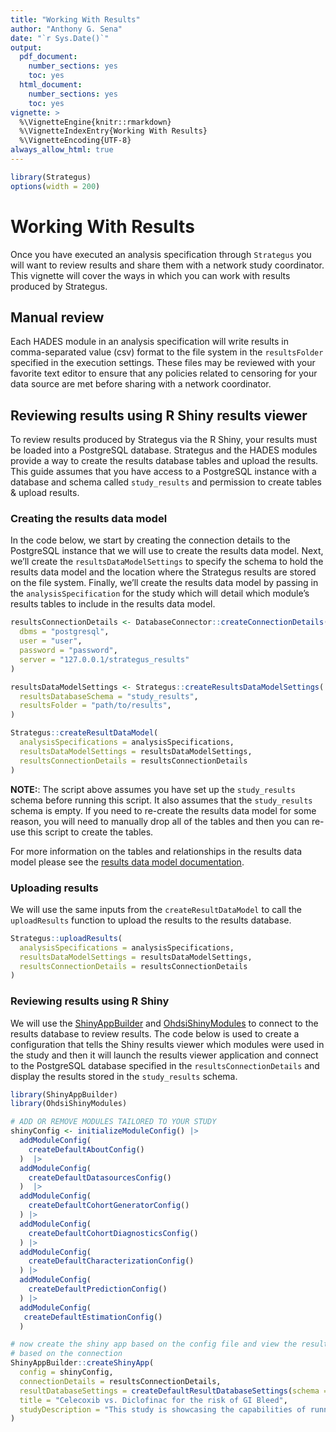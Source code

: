```yaml
---
title: "Working With Results"
author: "Anthony G. Sena"
date: "`r Sys.Date()`"
output:
  pdf_document:
    number_sections: yes
    toc: yes
  html_document:
    number_sections: yes
    toc: yes
vignette: >
  %\VignetteEngine{knitr::rmarkdown}
  %\VignetteIndexEntry{Working With Results}
  %\VignetteEncoding{UTF-8} 
always_allow_html: true
---
```


```r
library(Strategus)
options(width = 200)
```

# Working With Results

Once you have executed an analysis specification through `Strategus` you will want to review results and share them with a network study coordinator. This vignette will cover the ways in which you can work with results produced by Strategus.

## Manual review

Each HADES module in an analysis specification will write results in comma-separated value (csv) format to the file system in the `resultsFolder` specified in the execution settings. These files may be reviewed with your favorite text editor to ensure that any policies related to censoring for your data source are met before sharing with a network coordinator. 

## Reviewing results using R Shiny results viewer

To review results produced by Strategus via the R Shiny, your results must be loaded into a PostgreSQL database. Strategus and the HADES modules provide a way to create the results database tables and upload the results. This guide assumes that you have access to a PostgreSQL instance with a database and schema called `study_results` and permission to create tables & upload results.

### Creating the results data model

In the code below, we start by creating the connection details to the PostgreSQL instance that we will use to create the results data model. Next, we'll create the `resultsDataModelSettings` to specify the schema to hold the results data model and the location where the Strategus results are stored on the file system. Finally, we'll create the results data model by passing in the `analysisSpecification` for the study which will detail which module's results tables to include in the results data model.

```r
resultsConnectionDetails <- DatabaseConnector::createConnectionDetails(
  dbms = "postgresql",
  user = "user",
  password = "password",
  server = "127.0.0.1/strategus_results"
)

resultsDataModelSettings <- Strategus::createResultsDataModelSettings(
  resultsDatabaseSchema = "study_results",
  resultsFolder = "path/to/results",
)

Strategus::createResultDataModel(
  analysisSpecifications = analysisSpecifications,
  resultsDataModelSettings = resultsDataModelSettings,
  resultsConnectionDetails = resultsConnectionDetails
)
```

**NOTE:**: The script above assumes you have set up the `study_results` schema before running this script. It also assumes that the `study_results` schema is empty. If you need to re-create the results data model for some reason, you will need to manually drop all of the tables and then you can re-use this script to create the tables.

For more information on the tables and relationships in the results data model please see the [results data model documentation](https://ohdsi.github.io/Strategus/results-schema/index.html).

### Uploading results

We will use the same inputs from the `createResultDataModel` to call the `uploadResults` function to upload the results to the results database.

```r
Strategus::uploadResults(
  analysisSpecifications = analysisSpecifications,
  resultsDataModelSettings = resultsDataModelSettings,
  resultsConnectionDetails = resultsConnectionDetails
)
```


### Reviewing results using R Shiny

We will use the [ShinyAppBuilder](https://ohdsi.github.io/ShinyAppBuilder/) and [OhdsiShinyModules](https://ohdsi.github.io/OhdsiShinyModules/) to connect to the results database to review results. The code below is used to create a configuration that tells the Shiny results viewer which modules were used in the study and then it will launch the results viewer application and connect to the PostgreSQL database specified in the `resultsConnectionDetails` and display the results stored in the `study_results` schema.

```r
library(ShinyAppBuilder)
library(OhdsiShinyModules)

# ADD OR REMOVE MODULES TAILORED TO YOUR STUDY
shinyConfig <- initializeModuleConfig() |>
  addModuleConfig(
    createDefaultAboutConfig()
  )  |>
  addModuleConfig(
    createDefaultDatasourcesConfig()
  )  |>
  addModuleConfig(
    createDefaultCohortGeneratorConfig()
  ) |>
  addModuleConfig(
    createDefaultCohortDiagnosticsConfig()
  ) |>
  addModuleConfig(
    createDefaultCharacterizationConfig()
  ) |>
  addModuleConfig(
    createDefaultPredictionConfig()
  ) |>
  addModuleConfig(
   createDefaultEstimationConfig()
  )

# now create the shiny app based on the config file and view the results
# based on the connection
ShinyAppBuilder::createShinyApp(
  config = shinyConfig,
  connectionDetails = resultsConnectionDetails,
  resultDatabaseSettings = createDefaultResultDatabaseSettings(schema = "study_results"),
  title = "Celecoxib vs. Diclofinac for the risk of GI Bleed",
  studyDescription = "This study is showcasing the capabilities of running Strategus on Eunomia."
)
```
